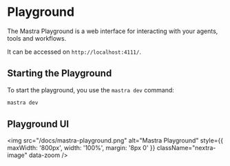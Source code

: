 # Playground

The Mastra Playground is a web interface for interacting with your agents, tools and workflows.

It can be accessed on `http://localhost:4111/`.

## Starting the Playground

To start the playground, you use the `mastra dev` command:

```bash
mastra dev
```

## Playground UI

<img
  src="/docs/mastra-playground.png"
  alt="Mastra Playground"
  style={{ maxWidth: '800px', width: '100%', margin: '8px 0' }}
  className="nextra-image"
  data-zoom
/>
